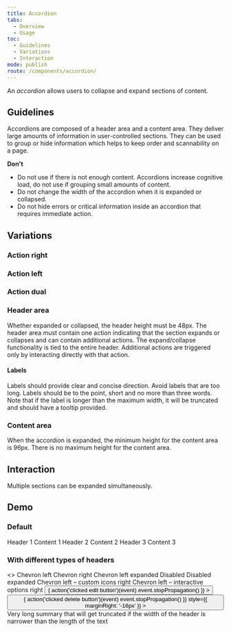 ```yaml
---
title: Accordion
tabs:
  - Overview
  - Usage
toc:
  - Guidelines
  - Variations
  - Interaction
mode: publish
route: /components/accordion/
---
```



An _accordion_ allows users to collapse and expand sections of content.

<!--One to two sentences as an introduction to the component-->

## Guidelines

<!--List how to use it, sizes, widths, grid interactions, colour allowances -->

Accordions are composed of a header area and a content area. They deliver large amounts of information in user-controlled sections. They can be used to group or hide information which helps to keep order and scannability on a page.

**Don't**

<!--Bullet point list if needed -->

- Do not use if there is not enough content. Accordions increase cognitive load, do not use if grouping small amounts of content.
- Do not change the width of the accordion when it is expanded or collapsed.
- Do not hide errors or critical information inside an accordion that requires immediate action.

## Variations

<!--One ### heading per frame in Figma, explaining each component in that frame. One 'content' section per variation if needed -->

### Action right

<FigmaImage
  url="https://www.figma.com/file/0bGXR2sCwMVSDNyyzu5BXrO5/Desktop-UI?node-id=1420%3A9038"
  alt="Accordion action right"
/>

### Action left

<FigmaImage
  url="https://www.figma.com/file/0bGXR2sCwMVSDNyyzu5BXrO5/Desktop-UI?node-id=1431%3A326"
  alt="Accordion action left"
/>

### Action dual

<FigmaImage
  url="https://www.figma.com/file/0bGXR2sCwMVSDNyyzu5BXrO5/Desktop-UI?node-id=1431%3A482"
  alt="Accordion action dual"
/>

### Header area

Whether expanded or collapsed, the header height must be 48px. The header area must contain one action indicating that the section expands or collapses and can contain additional actions. The expand/collapse functionality is tied to the entire header. Additional actions are triggered only by interacting directly with that action.

#### Labels

Labels should provide clear and concise direction. Avoid labels that are too long. Labels should be to the point, short and no more than three words. Note that if the label is longer than the maximum width, it will be truncated and should have a tooltip provided.

### Content area

When the accordion is expanded, the minimum height for the content area is 96px. There is no maximum height for the content area.

## Interaction

Multiple sections can be expanded simultaneously.

## Demo

### Default

<Playground>
  <Accordion>
    <Accordion.AccordionItem isExpanded>
      <Accordion.AccordionHeader>Header 1</Accordion.AccordionHeader>
      <Accordion.AccordionPanel>Content 1</Accordion.AccordionPanel>
    </Accordion.AccordionItem>
    <Accordion.AccordionItem>
      <Accordion.AccordionHeader>Header 2</Accordion.AccordionHeader>
      <Accordion.AccordionPanel>Content 2</Accordion.AccordionPanel>
    </Accordion.AccordionItem>
    <Accordion.AccordionItem>
      <Accordion.AccordionHeader>Header 3</Accordion.AccordionHeader>
      <Accordion.AccordionPanel>Content 3</Accordion.AccordionPanel>
    </Accordion.AccordionItem>
  </Accordion>
</Playground>

### With different types of headers

<Playground>
  <>
    <Accordion headerLevel="h3" chevronPosition="left">
      <Accordion.AccordionItem>
        <Accordion.AccordionHeader>Chevron left</Accordion.AccordionHeader>
      </Accordion.AccordionItem>
    </Accordion>
    <Accordion
      headerLevel="h3"
      chevronPosition="right"
      style={{ marginTop: '20px' }}
    >
      <Accordion.AccordionItem>
        <Accordion.AccordionHeader>Chevron right</Accordion.AccordionHeader>
      </Accordion.AccordionItem>
    </Accordion>
    <Accordion
      headerLevel="h3"
      chevronPosition="left"
      style={{ marginTop: '20px' }}
    >
      <Accordion.AccordionItem isExpanded>
        <Accordion.AccordionHeader>
          Chevron left expanded
        </Accordion.AccordionHeader>
      </Accordion.AccordionItem>
    </Accordion>
    <Accordion
      headerLevel="h3"
      chevronPosition="right"
      style={{ marginTop: '20px' }}
    >
      <Accordion.AccordionItem disabled>
        <Accordion.AccordionHeader>Disabled</Accordion.AccordionHeader>
      </Accordion.AccordionItem>
    </Accordion>
    <Accordion
      headerLevel="h3"
      chevronPosition="right"
      style={{ marginTop: '20px' }}
    >
      <Accordion.AccordionItem disabled isExpanded>
        <Accordion.AccordionHeader>Disabled expanded</Accordion.AccordionHeader>
      </Accordion.AccordionItem>
    </Accordion>
    <Accordion
      headerLevel="h3"
      chevronPosition="left"
      style={{ marginTop: '20px' }}
    >
      <Accordion.AccordionItem>
        <Accordion.AccordionHeader>
          <Accordion.AccordionHeaderTitle>
            Chevron left – custom icons right
          </Accordion.AccordionHeaderTitle>
          <Icon
            name="attach_file"
            title="Attach file"
            size={16}
            color="currentColor"
            style={{ marginRight: '32px' }}
          />
          <Icon
            name="notifications"
            title="Notifications"
            size={16}
            color="currentColor"
          />
        </Accordion.AccordionHeader>
      </Accordion.AccordionItem>
    </Accordion>
    <Accordion
      headerLevel="h3"
      chevronPosition="left"
      style={{ marginTop: '20px' }}
    >
      <Accordion.AccordionItem>
        <Accordion.AccordionHeader>
          <Accordion.AccordionHeaderTitle>
            Chevron left – interactive options right
          </Accordion.AccordionHeaderTitle>
          <Button
            variant="ghost_icon"
            onClick={(event) => {
              action('clicked edit button')(event)
              event.stopPropagation()
            }}
          >
            <Icon name="edit" title="Edit" />
          </Button>
          <Button
            variant="ghost_icon"
            onClick={(event) => {
              action('clicked delete button')(event)
              event.stopPropagation()
            }}
            style={{ marginRight: '-16px' }}
          >
            <Icon name="delete_to_trash" title="Delete" />
          </Button>
        </Accordion.AccordionHeader>
      </Accordion.AccordionItem>
    </Accordion>
    <Accordion
      headerLevel="h3"
      chevronPosition="left"
      style={{ marginTop: '20px' }}
    >
      <Accordion.AccordionItem>
        <Accordion.AccordionHeader>
          <Accordion.AccordionHeaderTitle>
            Very long summary that will get truncated if the width of the header
            is narrower than the length of the text
          </Accordion.AccordionHeaderTitle>
        </Accordion.AccordionHeader>
      </Accordion.AccordionItem>
    </Accordion>
  </>
</Playground>
